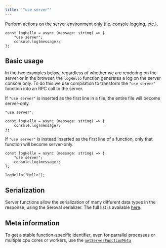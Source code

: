 ```yaml
---
title: '"use server"'
---
```


Perform actions on the server environment only (i.e. console logging, etc.).

```tsx twoslash
const logHello = async (message: string) => {
	"use server";
	console.log(message);
};
```

## Basic usage

In the two examples below, regardless of whether we are rendering on the server or in the browser, the `logHello` function generates a log on the server console only. To do this we use compilation to transform the `"use server"` function into an RPC call to the server.

If `"use server"` is inserted as the first line in a file, the entire file will become server-only.

```tsx twoslash {1}
"use server";

const logHello = async (message: string) => {
	console.log(message);
};
```

If `"use server"` is instead inserted as the first line of a function, only that function will become server-only.

```tsx twoslash {2}
const logHello = async (message: string) => {
	"use server";
	console.log(message);
};

logHello("Hello");
```

## Serialization

Server functions allow the serialization of many different data types in the response, using the Seroval serializer. The full list is available [here](https://github.com/lxsmnsyc/seroval/blob/main/docs/compatibility.md#supported-types).

## Meta information

To get a stable function-specific identifier, even for parrallel processes or multiple cpu cores or workers, use the [`getServerFunctionMeta`](/solid-start/reference/server/get-server-function-meta)
